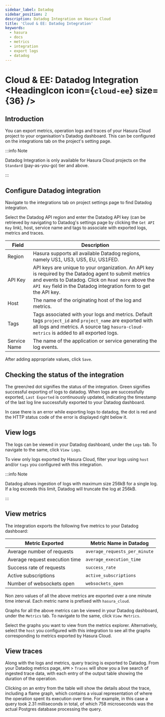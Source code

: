 ```yaml
---
sidebar_label: Datadog
sidebar_position: 2
description: Datadog Integration on Hasura Cloud
title: 'Cloud & EE: Datadog Integration'
keywords:
  - hasura
  - docs
  - metrics
  - integration
  - export logs
  - datadog
---
```



# Cloud & EE: Datadog Integration <HeadingIcon icon={`cloud-ee`} size={36} />

## Introduction

You can export metrics, operation logs and traces of your Hasura Cloud project to your organisation's Datadog dashboard.
This can be configured on the integrations tab on the project's setting page.

:::info Note

Datadog Integration is only available for Hasura Cloud projects on the `Standard` (pay-as-you-go) tier and above.

:::

## Configure Datadog integration

Navigate to the integrations tab on project settings page to find Datadog integration.

<Thumbnail src='/img/graphql/cloud/metrics/integrate-datadog.png' alt='Configure Datadog Integration' width='1146px' />

Select the Datadog API region and enter the Datadog API key (can be retrieved by navigating to Datadog's settings page
by clicking the `Get API Key` link), host, service name and tags to associate with exported logs, metrics and traces.

| Field        | Description                                                                                                                                                                                                                       |
| ------------ | --------------------------------------------------------------------------------------------------------------------------------------------------------------------------------------------------------------------------------- |
| Region       | Hasura supports all available Datadog regions, namely US1, US3, US5, EU, US1FED.                                                                                                                                                  |
| API Key      | API keys are unique to your organization. An API key is required by the Datadog agent to submit metrics and events to Datadog. Click on `Read more` above the `API Key` field in the Datadog integration form to get the API key. |
| Host         | The name of the originating host of the log and metrics.                                                                                                                                                                          |
| Tags         | Tags associated with your logs and metrics. Default tags `project_id` and `project_name` are exported with all logs and metrics. A source tag `hasura-cloud-metrics` is added to all exported logs.                               |
| Service Name | The name of the application or service generating the log events.                                                                                                                                                                 |

<Thumbnail src='/img/graphql/cloud/metrics/configure-datadog.png' alt='Configure Datadog Integration' width='500px' />

After adding appropriate values, click `Save`.

## Checking the status of the integration

The green/red dot signifies the status of the integration. Green signifies successful exporting of logs to datadog. When
logs are successfully exported, `Last Exported` is continuously updated, indicating the timestamp of the last log line
successfully exported to your Datadog dashboard.

<Thumbnail
  src='/img/graphql/cloud/metrics/configure-datadog-done.png'
  alt='Datadog Integration successfully configured'
  width='1146px'
/>

In case there is an error while exporting logs to datadog, the dot is red and the HTTP status code of the error is
displayed right below it.

<Thumbnail
  src='/img/graphql/cloud/metrics/configure-datadog-fail.png'
  alt='Datadog Integration successfully configured'
  width='1146px'
/>

## View logs

The logs can be viewed in your Datadog dashboard, under the `Logs` tab. To navigate to the same, click `View Logs`.

<Thumbnail
  src='/img/graphql/cloud/metrics/datadog-view-logs.png'
  alt='Datadog Integration successfully configured'
  width='1146px'
/>

<Thumbnail
  src='/img/graphql/cloud/metrics/datadog-logs.png'
  alt='Logs successfully exported to Datadog'
  width='1146px'
/>

To view only logs exported by Hasura Cloud, filter your logs using `host` and/or `tags` you configured with this
integration.

:::info Note

Datadog allows ingestion of logs with maximum size 256kB for a single log. If a log exceeds this limit, Datadog will
truncate the log at 256kB.

:::

## View metrics

The integration exports the following five metrics to your Datadog dashboard:

| Metric Exported                | Metric Name in Datadog        |
| ------------------------------ | ----------------------------- |
| Average number of requests     | `average_requests_per_minute` |
| Average request execution time | `average_execution_time`      |
| Success rate of requests       | `success_rate`                |
| Active subscriptions           | `active_subscriptions`        |
| Number of websockets open      | `websockets_open`             |

Non zero values of all the above metrics are exported over a one minute time interval. Each metric name is prefixed with
`hasura_cloud`.

Graphs for all the above metrics can be viewed in your Datadog dashboard, under the `Metrics` tab. To navigate to the
same, click `View Metrics`.

<Thumbnail
  src='/img/graphql/cloud/metrics/datadog-view-metrics.png'
  alt='Datadog Integration successfully configured'
  width='1146px'
/>

Select the graphs you want to view from the metrics explorer. Alternatively, select the `host` you configured with this
integration to see all the graphs corresponding to metrics exported by Hasura Cloud.

<Thumbnail
  src='/img/graphql/cloud/metrics/datadog-metrics.png'
  alt='Metrics successfully exported to Datadog'
  width='1146px'
/>

## View traces

Along with the logs and metrics, query tracing is exported to Datadog. From your Datadog metrics page, `APM` > `Traces`
will show you a live search of ingested trace data, with each entry of the output table showing the duration of the
operation.

Clicking on an entry from the table will show the details about the trace, including a flame graph, which contains a
visual representation of where the operation spent its execution over time. For example, in this case a query took 2.31
milliseconds in total, of which 758 microseconds was the actual Postgres database processing the query.

<Thumbnail
  src='/img/graphql/cloud/metrics/datadog-trace-flame-graph.png'
  alt='Flame graph for a trace entry in Datadog'
  width='1146px'
/>

